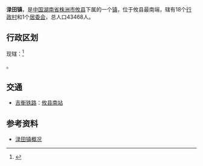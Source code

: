 {{中国乡级行政区|43/02/23/109/000}}
'''渌田镇'''，是[[中国|中国]][[湖南省|湖南省]][[株洲市|株洲市]][[攸县|攸县]]下属的一个[[镇|镇]]，位于攸县最南端，辖有18个[[行政村|行政村]]和1个[[居委会|居委会]]，总人口43468人。

==行政区划==
现辖：<ref>{{PRC admin/ref sgc|43/02/23/109/000}}</ref>

{{PRC admin/children|43/02/23/109/000}}。

== 交通 ==
* {{rint|cn|rail}}[[吉衡铁路|吉衡铁路]]：[[攸县南站|攸县南站]]

==参考资料==
*[http://www.hnyouxian.gov.cn/%E4%CB%CC%EF%D5%F2/news_view.asp?newsid=3640 渌田镇概况]{{dead link|date=2018年3月 |bot=InternetArchiveBot |fix-attempted=yes }}
{{reflist}}

{{PRC admin/navcat|43/02/23/1090/000}}